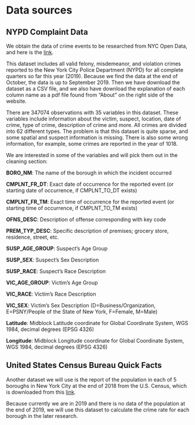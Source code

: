 # Data sources

## NYPD Complaint Data

We obtain the data of crime events to be researched from NYC Open Data, and here is the [link](https://data.cityofnewyork.us/Public-Safety/NYPD-Complaint-Data-Current-Year-To-Date-/5uac-w243/data).

This dataset includes all valid felony, misdemeanor, and violation crimes reported to the New York City Police Department (NYPD) for all complete quarters so far this year (2019). Because we find the data at the end of October, the data is up to September 2019. Then we have download the dataset as a CSV file, and we also have download the explanation of each column name as a pdf file found from "About" on the right side of the website.

There are 347074 observations with 35 variables in this dataset. These variables include information about the victim, suspect, location, date of crime, type of crime, description of crime and more. All crimes are divided into 62 different types. The problem is that this dataset is quite sparse, and some spatial and suspect information is missing. There is also some wrong information, for example, some crimes are reported in the year of 1018.

We are interested in some of the variables and will pick them out in the cleaning section:

**BORO_NM**: The name of the borough in which the incident occurred

**CMPLNT_FR_DT**: Exact date of occurrence for the reported event (or starting date of occurrence, if CMPLNT_TO_DT exists)

**CMPLNT_FR_TM**: Exact time of occurrence for the reported event (or starting time of occurrence, if CMPLNT_TO_TM exists)

**OFNS_DESC**: Description of offense corresponding with key code

**PREM_TYP_DESC**: Specific description of premises; grocery store, residence, street, etc.

**SUSP_AGE_GROUP**: Suspect’s Age Group

**SUSP_SEX**: Suspect’s Sex Description

**SUSP_RACE**: Suspect’s Race Description

**VIC_AGE_GROUP**: Victim’s Age Group

**VIC_RACE**: Victim’s Race Description

**VIC_SEX**: Victim’s Sex Description (D=Business/Organization, E=PSNY/People of the State of New York, F=Female, M=Male)

**Latitude**: Midblock Latitude coordinate for Global Coordinate System, WGS 1984, decimal degrees (EPSG 4326)

**Longitude**: Midblock Longitude coordinate for Global Coordinate System, WGS 1984, decimal degrees (EPSG 4326)

## United States Census Bureau Quick Facts

Another dataset we will use is the report of the population in each of 5 boroughs in New York City at the end of 2018 from the U.S. Census, which is downloaded from this [link](https://www.census.gov/quickfacts/fact/table/newyorkcountymanhattanboroughnewyork,bronxcountybronxboroughnewyork,queenscountyqueensboroughnewyork,kingscountybrooklynboroughnewyork,richmondcountystatenislandboroughnewyork,newyorkcitynewyork/HSG010218).

Because currently we are in 2019 and there is no data of the population at the end of 2019, we will use this dataset to calculate the crime rate for each borough in the later research.

